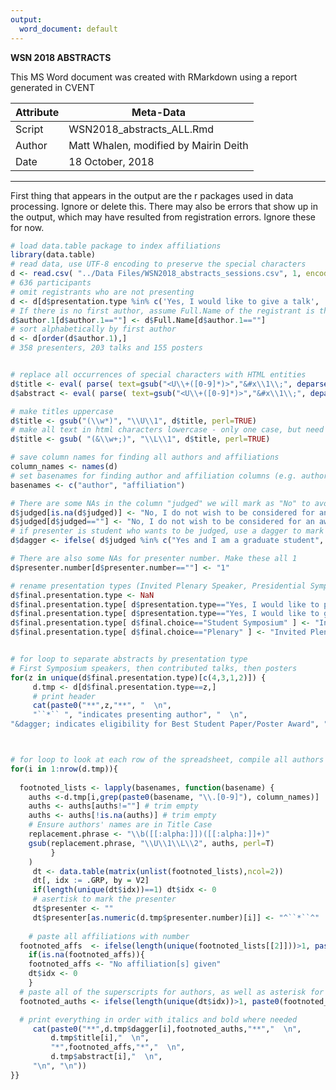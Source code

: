 ```yaml
---
output:
  word_document: default
---
```


**WSN 2018 ABSTRACTS**

This MS Word document was  created with RMarkdown using a report generated in CVENT


 Attribute     | Meta-Data
---------------|-------------------------------------------|
 Script        | WSN2018_abstracts_ALL.Rmd                 |
 Author        | Matt Whalen, modified by Mairin Deith     |
 Date          | 18 October, 2018                          |


***

First thing that appears in the output are the r packages used in data processing. Ignore or delete this.
There may also be errors that show up in the output, which may have resulted from registration errors. Ignore these for now.


```r
# load data.table package to index affiliations
library(data.table)
# read data, use UTF-8 encoding to preserve the special characters
d <- read.csv( "../Data Files/WSN2018_abstracts_sessions.csv", 1, encoding="UTF-8", stringsAsFactors=F )
# 636 participants
# omit registrants who are not presenting
d <- d[d$presentation.type %in% c('Yes, I would like to give a talk', 'Yes, I would like to present a poster'), ]
# If there is no first author, assume Full.Name of the registrant is the first author
d$author.1[d$author.1==""] <- d$Full.Name[d$author.1==""]
# sort alphabetically by first author
d <- d[order(d$author.1),]
# 358 presenters, 203 talks and 155 posters


# replace all occurrences of special characters with HTML entities
d$title <- eval( parse( text=gsub("<U\\+([0-9]*)>","&#x\\1\\;", deparse(d$title)) ))
d$abstract <- eval( parse( text=gsub("<U\\+([0-9]*)>","&#x\\1\\;", deparse(d$abstract)) )) 

# make titles uppercase
d$title <- gsub("(\\w*)", "\\U\\1", d$title, perl=TRUE)
# make all text in html characters lowercase - only one case, but need a better solution to all us to ignore html characters when making things uppercase
d$title <- gsub( "(&\\w+;)", "\\L\\1", d$title, perl=TRUE)

# save column names for finding all authors and affiliations
column_names <- names(d)
# set basenames for finding author and affiliation columns (e.g. author.1, affiliation.15)
basenames <- c("author", "affiliation")

# There are some NAs in the column "judged" we will mark as "No" to avoid problems with logical statements in for loop below
d$judged[is.na(d$judged)] <- "No, I do not wish to be considered for an award"
d$judged[d$judged==""] <- "No, I do not wish to be considered for an award"
# if presenter is student who wants to be judged, use a dagger to mark their name
d$dagger <- ifelse( d$judged %in% c("Yes and I am a graduate student", "Yes and I am an undergraduate student"), "&dagger;", "" )

# There are also some NAs for presenter number. Make these all 1
d$presenter.number[d$presenter.number==""] <- "1"

# rename presentation types (Invited Plenary Speaker, Presidential Symposium, Student Symposium, Contributed Talks, Contributed Posters
d$final.presentation.type <- NaN
d$final.presentation.type[ d$presentation.type=="Yes, I would like to present a poster" ] <- "Contributed Posters"
d$final.presentation.type[ d$presentation.type=="Yes, I would like to give a talk" ] <- "Contributed Talks"
d$final.presentation.type[ d$final.choice=="Student Symposium" ] <- "Invited Symposium Speakers"
d$final.presentation.type[ d$final.choice=="Plenary" ] <- "Invited Plenary Speaker"


# for loop to separate abstracts by presentation type
# First Symposium speakers, then contributed talks, then posters
for(z in unique(d$final.presentation.type)[c(4,3,1,2)]) {
     d.tmp <- d[d$final.presentation.type==z,]
     # print header
     cat(paste0("**",z,"**", "  \n",
     "``*`` ", "indicates presenting author", "  \n",
"&dagger; indicates eligibility for Best Student Paper/Poster Award", "  \n","\n"))



# for loop to look at each row of the spreadsheet, compile all authors and match with their affiliations, make affiliation footnotes, and concatenate and print the abstract
for(i in 1:nrow(d.tmp)){
     
  footnoted_lists <- lapply(basenames, function(basename) {
    auths <-d.tmp[i,grep(paste0(basename, "\\.[0-9]"), column_names)]
    auths <- auths[auths!=""] # trim empty
    auths <- auths[!is.na(auths)] # trim empty
    # Ensure authors' names are in Title Case
    replacement.phrase <- "\\b([[:alpha:]])([[:alpha:]]+)"
    gsub(replacement.phrase, "\\U\\1\\L\\2", auths, perl=T)
         }
    )
     dt <- data.table(matrix(unlist(footnoted_lists),ncol=2))
     dt[, idx := .GRP, by = V2]
     if(length(unique(dt$idx))==1) dt$idx <- 0
     # asertisk to mark the presenter
     dt$presenter <- ""
     dt$presenter[as.numeric(d.tmp$presenter.number)[i]] <- "^``*``^"
     
    # paste all affiliations with number
  footnoted_affs  <- ifelse(length(unique(footnoted_lists[[2]]))>1, paste0(1:length(unique(footnoted_lists[[2]]))," - ", unique(footnoted_lists[[2]]), collapse=", "), unique(footnoted_lists[[2]]))
    if(is.na(footnoted_affs)){
    footnoted_affs <- "No affiliation[s] given"
    dt$idx <- 0
    }
  # paste all of the superscripts for authors, as well as asterisk for presenter
  footnoted_auths <- ifelse(length(unique(dt$idx))>1, paste0(footnoted_lists[[1]], " ^",dt$idx, "^", dt$presenter, collapse=", "), paste0(footnoted_lists[[1]], dt$presenter,collapse=", "))

  # print everything in order with italics and bold where needed
     cat(paste0("**",d.tmp$dagger[i],footnoted_auths,"**","  \n",
         d.tmp$title[i],"  \n",
         "*",footnoted_affs,"*","  \n",
         d.tmp$abstract[i],"  \n", 
     "\n", "\n"))
}}
```

